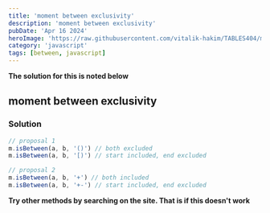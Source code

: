 ```yaml
---
title: 'moment between exclusivity'
description: 'moment between exclusivity'
pubDate: 'Apr 16 2024'
heroImage: 'https://raw.githubusercontent.com/vitalik-hakim/TABLES404/main/error_b/JavaScript.png'
category: 'javascript'
tags: [between, javascript]
---
```


**The solution for this is noted below**

## moment between exclusivity

### Solution

```javascript
// proposal 1
m.isBetween(a, b, '()') // both excluded
m.isBetween(a, b, '[)') // start included, end excluded

// proposal 2
m.isBetween(a, b, '+') // both included
m.isBetween(a, b, '+-') // start included, end excluded
```

**Try other methods by searching on the site. That is if this doesn't work**
